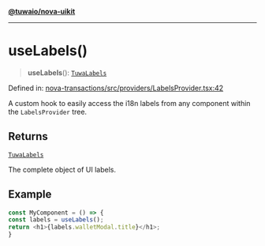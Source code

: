 [**@tuwaio/nova-uikit**](../../../../README.md)

***

# useLabels()

> **useLabels**(): [`TuwaLabels`](../../type-aliases/TuwaLabels.md)

Defined in: [nova-transactions/src/providers/LabelsProvider.tsx:42](https://github.com/TuwaIO/nova-uikit/blob/4b8f114134c9a2055055f3192fbe0a69c2544cc3/packages/nova-transactions/src/providers/LabelsProvider.tsx#L42)

A custom hook to easily access the i18n labels from any component
within the `LabelsProvider` tree.

## Returns

[`TuwaLabels`](../../type-aliases/TuwaLabels.md)

The complete object of UI labels.

## Example

```ts
const MyComponent = () => {
const labels = useLabels();
return <h1>{labels.walletModal.title}</h1>;
}
```
